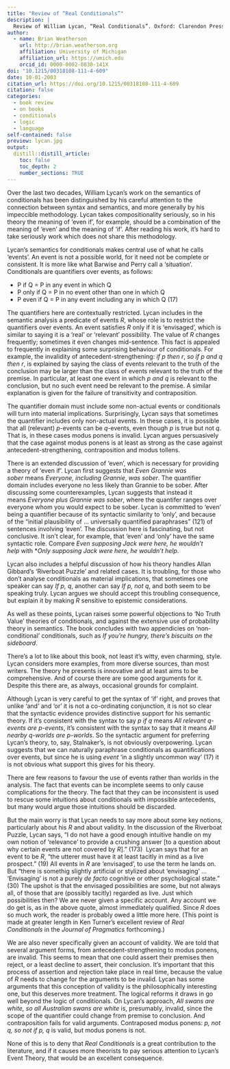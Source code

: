 ```yaml
---
title: "Review of “Real Conditionals”"
description: |
  Review of William Lycan, “Real Conditionals”. Oxford: Clarendon Press, 2001. 
author:
  - name: Brian Weatherson 
    url: http://brian.weatherson.org
    affiliation: University of Michigan
    affiliation_url: https://umich.edu
    orcid_id: 0000-0002-0830-141X
doi: "10.1215/00318108-111-4-609"
date: 10-01-2003
citation_url: https://doi.org/10.1215/00318108-111-4-609
citation: false
categories:
  - book review
  - on books
  - conditionals
  - logic
  - language
self-contained: false
preview: lycan.jpg
output:
  distill::distill_article:
    toc: false
    toc_depth: 2
    number_sections: TRUE
---
```


Over the last two decades, William Lycan's work on the semantics of
conditionals has been distinguished by his careful attention to the
connection between syntax and semantics, and more generally by his
impeccible methodology. Lycan takes compositionality seriously, so in
his theory the meaning of 'even if', for example, should be a
combination of the meaning of 'even' and the meaning of 'if'. After
reading his work, it's hard to take seriously work which does not share
this methodology.

Lycan's semantics for conditionals makes central use of what
he calls 'events'. An event is not a possible world, for it need not be
complete or consistent. It is more like what Barwise and Perry call a
'situation'. Conditionals are quantifiers over events, as follows:

- P if Q = P in any event in which Q
- P only if Q = P in no event other than one in which Q
- P even if Q = P in any event including any in which Q (17)


The quantifiers here are contextually restricted. Lycan includes in the
semantic analysis a predicate of events *R*, whose role is to restrict
the quantifiers over events. An event satisfies *R* only if it is
'envisaged', which is similar to saying it is a 'real' or 'relevant'
possibility. The value of *R* changes frequently; sometimes it even
changes mid-sentence. This fact is appealed to frequently in explaining
some surprising behaviour of conditionals. For example, the invalidity
of antecedent-strengthening: *if p then r*, *so if p and q then r*, is
explained by saying the class of events relevant to the truth of the
conclusion may be larger than the class of events relevant to the truth
of the premise. In particular, at least one event in which *p* *and
q* is relevant to the conclusion, but no such event need be relevant to
the premise. A similar explanation is given for the failure of
transitivity and contraposition.

The quantifier domain must include some non-actual events or
conditionals will turn into material implications. Surprisingly, Lycan
says that sometimes the quantifier includes only non-actual events. In
these cases, it is possible that all (relevant) *p*-events can
be *q*-events, even though *p* is true but not *q*. That is, in these
cases modus ponens is invalid. Lycan argues persuasively that the case
against modus ponens is at least as strong as the case against
antecedent-strengthening, contraposition and modus tollens.

There is an extended discussion of 'even', which is
necessary for providing a theory of 'even if'. Lycan first suggests
that *Even Grannie was sober* means *Everyone, including Grannie*, *was
sober*. The quantifier domain includes everyone no less likely than
Grannie to be sober. After discussing some counterexamples, Lycan
suggests that instead it means *Everyone plus Grannie was sober*, where
the quantifer ranges over everyone whom you would expect to be sober.
Lycan is committed to 'even' being a quantifier because of its syntactic
similarity to 'only', and because of the "initial plausibility of ...
universally quantified paraphrases" (121) of sentences involving 'even'.
The discussion here is fascinating, but not conclusive. It isn't clear,
for example, that 'even' and 'only' have the same syntactic role.
Compare *Even supposing Jack were here, he wouldn't help* with \**Only
supposing Jack were here, he wouldn't help*.

Lycan also includes a helpful discussion of how his theory
handles Allan Gibbard's 'Riverboat Puzzle' and related cases. It is
troubling, for those who don't analyse conditionals as material
implications, that sometimes one speaker can say *If p, q*, another can
say *If p, not q*, and both seem to be speaking truly. Lycan argues we
should accept this troubling consequence, but explain it by
making *R* sensitive to epistemic considerations.

As well as these points, Lycan raises some powerful
objections to 'No Truth Value' theories of conditionals, and against the
extensive use of probability theory in semantics. The book concludes
with two appendicies on 'non-conditional' conditionals, such as *If
you're hungry, there's biscuits on the sideboard*.

There's a lot to like about this book, not least it's witty,
even charming, style. Lycan considers more examples, from more diverse
sources, than most writers. The theory he presents is innovative and at
least aims to be comprehensive. And of course there are some good
arguments for it. Despite this there are, as always, occasional grounds
for complaint.

Although Lycan is very careful to get the syntax of 'if'
right, and proves that unlike 'and' and 'or' it is not a co-ordinating
conjunction, it is not so clear that the syntactic evidence provides
distinctive support for his semantic theory. If it's consistent with the
syntax to say *p if q* means *All relevant q-events are p-events*, it's
consistent with the syntax to say that it means *All nearby q-worlds are
p-worlds*. So the syntactic argument for preferring Lycan's theory, to,
say, Stalnaker's, is not obviously overpowering. Lycan suggests that we
can naturally paraphrase conditionals as quantifications over events,
but since he is using *event* 'in a slightly uncommon way' (17) it is
not obvious what support this gives for his theory.

There are few reasons to favour the use of events rather
than worlds in the analysis. The fact that events can be incomplete
seems to only cause complications for the theory. The fact that they can
be inconsistent is used to rescue some intuitions about conditionals
with impossible antecedents, but many would argue those intuitions
should be discarded.

But the main worry is that Lycan needs to say more about
some key notions, particularly about his *R* and about validity. In the
discussion of the Riverboat Puzzle, Lycan says, "I do not have a good
enough intuitive handle on my own notion of 'relevance' to provide a
crushing answer [to a question about why certain events are not covered
by *R*]." (173)  Lycan says that for an event to be *R*, "the utterer
must have it at least tacitly in mind as a live prospect." (19) All
events in *R* are 'envisaged', to use the term he lands on. But "there
is somethig slightly artificial or stylized about 'envisaging' ...
'Envisaging' is not a purely *de facto* cognitive or other psychological
state." (30) The upshot is that the envisaged possibilities are some,
but not always all, of those that are (possibly tacitly) regarded as
live. Just which possibilities then? We are never given a specific
account. Any account we do get is, as in the above quote, almost
immediately qualified. Since *R* does so much work, the reader is
probably owed a little more here. (This point is made at greater length
in Ken Turner's excellent review of *Real Conditionals* in the *Journal
of Pragmatics* forthcoming.)

We are also never specifically given an account of validity.
We are told that several argument forms, from antecedent-strengthening
to modus ponens, are invalid. This seems to mean that one could assert
their premises then reject, or a least decline to assert, their
conclusion. It's important that this process of assertion and rejection
take place in real time, because the value of *R* needs to change for
the arguments to be invalid. Lycan has some arguments that this
conception of validity is the philosophically interesting one, but this
deserves more treatment. The logical reforms it draws in go well beyond
the logic of conditionals. On Lycan's approach, *All swans are white, so
all Australian swans are white* is, presumably, invalid, since the scope
of the quantifier could change from premise to conclusion. And
contraposition fails for valid arguments. Contraposed modus ponens: *p,
not q, so not if p, q* is valid, but modus ponens is not.

None of this is to deny that *Real Conditionals* is a great
contribution to the literature, and if it causes more theorists to pay
serious attention to Lycan's Event Theory, that would be an excellent
consequence.

 

 
